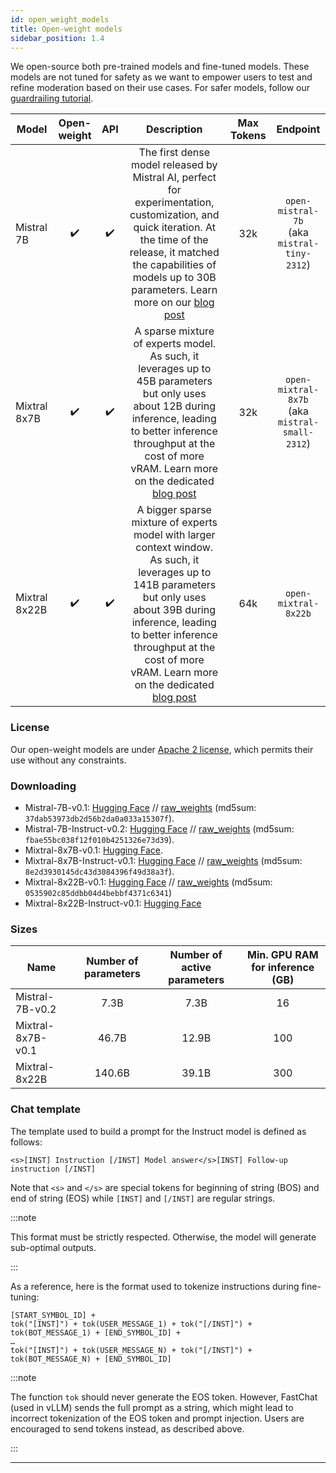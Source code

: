 ```yaml
---
id: open_weight_models
title: Open-weight models
sidebar_position: 1.4
---
```


We open-source both pre-trained models and fine-tuned models. These models are not tuned for safety as we want to empower users to test and refine moderation based on their use cases. For safer models, follow our [guardrailing tutorial](/capabilities/guardrailing).

| Model               |Open-weight|API| Description | Max Tokens| Endpoint|
|--------------------|:--------------------:|:--------------------:|:--------------------:|:--------------------:|:--------------------:|
| Mistral 7B    | :heavy_check_mark: |:heavy_check_mark: |The first dense model released by Mistral AI, perfect for experimentation, customization, and quick iteration. At the time of the release, it matched the capabilities of models up to 30B parameters. Learn more on our [blog post](https://mistral.ai/news/announcing-mistral-7b/)| 32k | `open-mistral-7b`<br/>(aka `mistral-tiny-2312`)|
| Mixtral 8x7B  |:heavy_check_mark: | :heavy_check_mark: |A sparse mixture of experts model. As such, it leverages up to 45B parameters but only uses about 12B during inference, leading to better inference throughput at the cost of more vRAM. Learn more on the dedicated [blog post](https://mistral.ai/news/mixtral-of-experts/)| 32k  | `open-mixtral-8x7b`<br/>(aka `mistral-small-2312`) | 
| Mixtral 8x22B  |:heavy_check_mark: | :heavy_check_mark: |A bigger sparse mixture of experts model with larger context window. As such, it leverages up to 141B parameters but only uses about 39B during inference, leading to better inference throughput at the cost of more vRAM. Learn more on the dedicated [blog post](https://mistral.ai/news/mixtral-8x22b/)| 64k  | `open-mixtral-8x22b`| 

### License
Our open-weight models are under [Apache 2 license](https://choosealicense.com/licenses/apache-2.0/), which permits their use without any constraints.


### Downloading

- Mistral-7B-v0.1: [Hugging Face](https://huggingface.co/mistralai/Mistral-7B-v0.1) // [raw_weights](https://models.mistralcdn.com/mistral-7b-v0-1/mistral-7B-v0.1.tar) (md5sum: `37dab53973db2d56b2da0a033a15307f`).
- Mistral-7B-Instruct-v0.2: [Hugging Face](https://huggingface.co/mistralai/Mistral-7B-Instruct-v0.2) // [raw_weights](https://models.mistralcdn.com/mistral-7b-v0-2/Mistral-7B-v0.2-Instruct.tar) (md5sum: `fbae55bc038f12f010b4251326e73d39`).
- Mixtral-8x7B-v0.1: [Hugging Face](https://huggingface.co/mistralai/Mixtral-8x7B-v0.1).
- Mixtral-8x7B-Instruct-v0.1: [Hugging Face](https://huggingface.co/mistralai/Mixtral-8x7B-Instruct-v0.1) // [raw_weights](https://models.mistralcdn.com/mixtral-8x7b-v0-1/Mixtral-8x7B-v0.1-Instruct.tar) (md5sum: `8e2d3930145dc43d3084396f49d38a3f`).
- Mixtral-8x22B-v0.1: [Hugging Face](https://huggingface.co/mistralai/Mixtral-8x22B-v0.1) // [raw_weights](magnet:?xt=urn:btih:9238b09245d0d8cd915be09927769d5f7584c1c9&dn=mixtral-8x22b&tr=udp%3A%2F%http://2Fopen.demonii.com%3A1337%2Fannounce&tr=http%3A%2F%https://t.co/OdtBUsbeV5%3A1337%2Fannounce) (md5sum: `0535902c85ddbb04d4bebbf4371c6341`)
- Mixtral-8x22B-Instruct-v0.1: [Hugging Face](https://huggingface.co/mistralai/Mixtral-8x22B-Instruct-v0.1)

### Sizes

| Name               | Number of parameters | Number of active parameters | Min. GPU RAM for inference (GB) |
|--------------------|:--------------------:|:---------------------------:|:-------------------------------:|
| Mistral-7B-v0.2    | 7.3B                 | 7.3B                        | 16                              |
| Mixtral-8x7B-v0.1  | 46.7B                  | 12.9B                         | 100                             |
| Mixtral-8x22B  | 140.6B                  | 39.1B                         | 300                             |

### Chat template

The template used to build a prompt for the Instruct model is defined as follows:
```
<s>[INST] Instruction [/INST] Model answer</s>[INST] Follow-up instruction [/INST]
```

Note that `<s>` and `</s>` are special tokens for beginning of string (BOS) and end of string (EOS) while `[INST]` and `[/INST]` are regular strings.

:::note

This format must be strictly respected. Otherwise, the model will generate sub-optimal outputs.

:::

As a reference, here is the format used to tokenize instructions during fine-tuning:

```
[START_SYMBOL_ID] + 
tok("[INST]") + tok(USER_MESSAGE_1) + tok("[/INST]") +
tok(BOT_MESSAGE_1) + [END_SYMBOL_ID] +
…
tok("[INST]") + tok(USER_MESSAGE_N) + tok("[/INST]") +
tok(BOT_MESSAGE_N) + [END_SYMBOL_ID]
```

:::note

The function `tok` should never generate the EOS token. However, FastChat (used in vLLM) sends the full prompt as a string, which might lead to incorrect tokenization of the EOS token and prompt injection. Users are encouraged to send tokens instead, as described above.

:::

---
